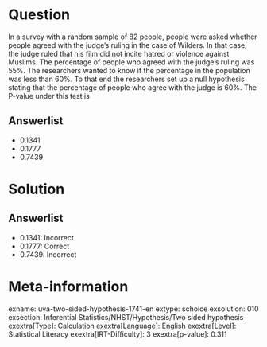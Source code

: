 Question
========

In a survey with a random sample of 82 people, people were asked whether people agreed with the judge's ruling in the case of Wilders. In that case, the judge ruled that his film did not incite hatred or violence against Muslims. The percentage of people who agreed with the judge's ruling was 55%. The researchers wanted to know if the percentage in the population was less than 60%. To that end the researchers set up a null hypothesis stating that the percentage of people who agree with the judge is 60%. The P-value under this test is

Answerlist
----------

* 0.1341
* 0.1777
* 0.7439

Solution
========

Answerlist
----------

* 0.1341: Incorrect
* 0.1777: Correct
* 0.7439: Incorrect

Meta-information
================
exname: uva-two-sided-hypothesis-1741-en
extype: schoice
exsolution: 010
exsection: Inferential Statistics/NHST/Hypothesis/Two sided hypothesis
exextra[Type]: Calculation
exextra[Language]: English
exextra[Level]: Statistical Literacy
exextra[IRT-Difficulty]: 3
exextra[p-value]: 0.311

